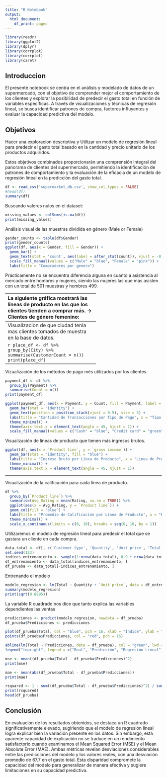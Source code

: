 ```yaml
---
title: "R Notebook"
output:
  html_document:
    df_print: paged
---
```

```r
library(readr)
library(ggplot2)
library(dplyr)
library(corrplot)
library(corrplot)
library(caret)
```

## Introduccion
El presente notebook se centra en el análisis y modelado de datos de un supermercado, con el objetivo de comprender mejor el comportamiento de los clientes y explorar la posibilidad de predecir el gasto total en función de variables específicas. A través de visualizaciones y técnicas de regresión lineal, se busca identificar patrones de compra, factores influyentes y evaluar la capacidad predictiva del modelo.


## Objetivos

Hacer una exploracion descriptiva y Utilizar un modelo de regresión lineal para predecir el gasto total basado en la cantidad y precio unitario de los productos adquiridos.

Estos objetivos combinados proporcionarán una comprensión integral del panorama de clientes del supermercado, permitiendo la identificación de patrones de comportamiento y la evaluación de la eficacia de un modelo de regresión lineal en la predicción del gasto total.


```r
df <- read_csv('supermarket_db.csv', show_col_types = FALSE)
#head(df)
summary(df)
```

Buscando valores nulos en el dataset:
```r
missing_values <- colSums(is.na(df))
print(missing_values)
```
Análisis visual de las muestras dividida en género (Male or Female)
```r
gender_counts <- table(df$Gender)
print(gender_counts)
ggplot(df, aes(x = Gender, fill = Gender)) +
  geom_bar() +
  geom_text(stat = 'count', aes(label = after_stat(count)), vjust = -0.5) +
  scale_fill_manual(values = c("Male" = "blue", "Female" = "pink")) +
  labs(title = "Compradores por genero")
```
Prácticamente no se encuentra diferencia alguna en cuanto a asistencia al mercado entre hombres y mujeres, siendo las mujeres las que más asisten con un total de 501 muestras y hombres 499.

------------------------------------------------
La siguiente gráfica mostrará las líneas de producto en las que los clientes tienden a comprar más.
-> Clientes de género femenino:

```r
df_female <- df %>%
  filter(Gender == "Female")
ggplot(df_female, aes(x = `Product line`, y = Quantity, fill = Gender)) +
  geom_bar(stat = "identity") +
  labs(title = "Cantidad Comprada por Mujeres en Cada Línea de Producto", x = "Línea de Producto", y = "Cantidad") +
  theme_minimal() +
  theme(axis.text.x = element_text(angle = 45, hjust = 1)) +
  scale_fill_manual(values = c("Male" = "blue", "Female" = "pink"))

```
Como resultado se aprecia que las mujeres que asisten a estos supermercados tienden a comprar más productos de la línea "Fashion accessories".

-> Clienetes del género masculino.
```r
df_male <- filter(df, Gender == "Male")
ggplot(df_male, aes(x = `Product line`, y = Quantity, fill = Gender)) +
  geom_bar(stat = "identity") +
  labs(title = "Cantidad Comprada por Hombres en Cada Línea de Producto", x = "Línea de Producto", y = "Cantidad") +
  theme_minimal() +
  theme(axis.text.x = element_text(angle = 45, hjust = 1)) +
  scale_fill_manual(values = c("Male" = "blue", "Female" = "pink")) 
```
Como resultado del análisis visual de compra segmentado por líneas de productos se llega a la conclusión que los hombres que asisten a nuestras tiendas tienden a realizar más compras en "Health and beauty".

-----------------------------------------
Visualizacion de que ciudad tenia mas clientes tomados de muestra en la base de datos.

```r
place_df <- df %>%
  group_by(City) %>%
  summarise(CustomerCount = n())
print(place_df)
```

-------------------------------------------------------

Vizualización de los métodos de pago més utilizados por los clientes.

```r
payment_df <- df %>%
  group_by(Payment) %>%
  summarise(Count = n())
print(payment_df)
```
```r
ggplot(payment_df, aes(x = Payment, y = Count, fill = Payment, label = Count)) +
  geom_bar(stat = "identity") +
  geom_text(position = position_stack(vjust = 0.5), size = 3) +
  labs(title = "Cantidad de Transacciones por Tipo de Pago", x = "Tipo de Pago", y = "Cantidad") +
  theme_minimal() +
  theme(axis.text.x = element_text(angle = 45, hjust = 1)) +
  scale_fill_manual(values = c("Cash" = "blue", "Credit card" = "green", "Ewallet" = "orange"))

```
Visualización de líneas de producto que tienen más ingresos brutos.

```r
ggplot(df, aes(x = `Product line`, y = `gross income`)) +
  geom_bar(stat = "identity", fill = "blue") +
  labs(title = "Ingreso Bruto por Línea de Producto", x = "Línea de Producto", y = "Ingreso Bruto") +
  theme_minimal() +
  theme(axis.text.x = element_text(angle = 45, hjust = 1))

```

---------------------------------------------------

Visualización de la calificación para cada línea de producto. 

```r
df %>%
  group_by(`Product line`) %>%
  summarise(Avg_Rating = mean(Rating, na.rm = TRUE)) %>%
  ggplot(aes(x = Avg_Rating, y = `Product line`)) +
  geom_col(fill = "blue") +
  labs(title = "Promedio de Calificación por Línea de Producto", x = "Promedio de Rating", y = "Product Line") +
  theme_minimal() +
  scale_x_continuous(limits = c(0, 10), breaks = seq(0, 10, by = 1))

```

Utilizaremos el modelo de regresión lineal para predecir el total que se gastara un cliente en cada compra.
```r
data_total <- df[, c('Customer type', 'Quantity', 'Unit price', 'Total')]
set.seed(123)
indices_entrenamiento <- sample(1:nrow(data_total), 0.9 * nrow(data_total))
df_entrenamiento <- data_total[indices_entrenamiento, ]
df_prueba <- data_total[-indices_entrenamiento, ]
```

Entrenando el modelo
```r
modelo_regresion <- lm(Total ~ Quantity + `Unit price`, data = df_entrenamiento)
summary(modelo_regresion)
print(sqrt(0.8895))
```
La variable R cuadrado nos dice que tanto explica las variables dependientes las ventas

```r
predicciones <- predict(modelo_regresion, newdata = df_prueba)
df_prueba$Predicciones <- predicciones
```

```r
plot(df_prueba$Total, col = "blue", pch = 16, xlab = "Índice", ylab = "Total", main = "Comparación entre Valores Reales y Predicciones")
points(df_prueba$Predicciones, col = "red", pch = 16)

abline(lm(Total ~ Predicciones, data = df_prueba), col = "green", lwd = 2)
legend("topright", legend = c("Real", "Predicción", "Regresión Lineal"), col = c("blue", "red", "green"), pch = 16)

```

```r
mse <- mean((df_prueba$Total - df_prueba$Predicciones)^2)
print(mse)

mae <- mean(abs(df_prueba$Total - df_prueba$Predicciones))
print(mae)

rsquared <- 1 - sum((df_prueba$Total - df_prueba$Predicciones)^2) / sum((df_prueba$Total - mean(df_prueba$Total))^2)
print(rsquared)
head(df_prueba)
```

## Conclusión

En evaluación de los resultados obtenidos, se destaca un R cuadrado significativamente elevado, sugiriendo que el modelo de regresión lineal logra explicar bien la variación presente en los datos. Sin embargo, esta aparente capacidad de explicación no se traduce en un rendimiento satisfactorio cuando examinamos el Mean Squared Error (MSE) y el Mean Absolute Error (MAE). Ambas métricas revelan desviaciones considerables entre las predicciones del modelo y los valores reales, con una desviación promedio de 67.7 en el gasto total. Esta disparidad compromete la capacidad del modelo para generalizar de manera efectiva y sugiere limitaciones en su capacidad predictiva.


